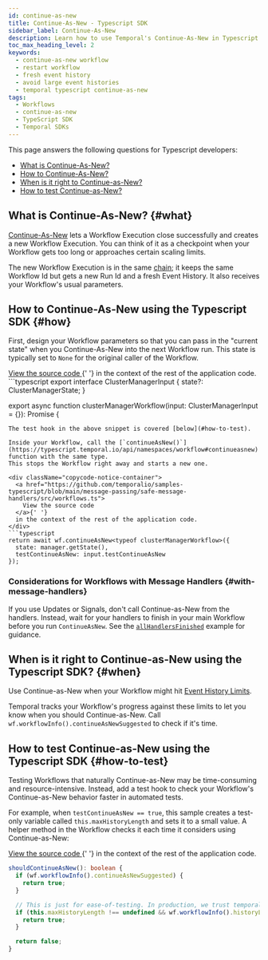 ```yaml
---
id: continue-as-new
title: Continue-As-New - Typescript SDK
sidebar_label: Continue-As-New
description: Learn how to use Temporal's Continue-As-New in Typescript to manage large Event Histories by atomically creating new Workflow Executions with the same Workflow Id and fresh parameters.
toc_max_heading_level: 2
keywords:
  - continue-as-new workflow
  - restart workflow
  - fresh event history
  - avoid large event histories
  - temporal typescript continue-as-new
tags:
  - Workflows
  - continue-as-new
  - TypeScript SDK
  - Temporal SDKs
---
```


This page answers the following questions for Typescript developers:

- [What is Continue-As-New?](#what)
- [How to Continue-As-New?](#how)
- [When is it right to Continue-as-New?](#when)
- [How to test Continue-as-New?](#how-to-test)

## What is Continue-As-New? {#what}

[Continue-As-New](/workflow-execution/continue-as-new) lets a Workflow Execution close successfully and creates a new Workflow Execution.
You can think of it as a checkpoint when your Workflow gets too long or approaches certain scaling limits.

The new Workflow Execution is in the same [chain](/workflow-execution#workflow-execution-chain); it keeps the same Workflow Id but gets a new Run Id and a fresh Event History.
It also receives your Workflow's usual parameters.

## How to Continue-As-New using the Typescript SDK {#how}

First, design your Workflow parameters so that you can pass in the "current state" when you Continue-As-New into the next Workflow run.
This state is typically set to `None` for the original caller of the Workflow.

<div className="copycode-notice-container">
  <a href="https://github.com/temporalio/samples-typescript/blob/main/message-passing/safe-message-handlers/src/workflows.ts">
    View the source code
  </a>{' '}
  in the context of the rest of the application code.
</div>
```typescript
export interface ClusterManagerInput {
  state?: ClusterManagerState;
}

export async function clusterManagerWorkflow(input: ClusterManagerInput = {}): Promise<ClusterManagerStateSummary> {

````
The test hook in the above snippet is covered [below](#how-to-test).

Inside your Workflow, call the [`continueAsNew()`](https://typescript.temporal.io/api/namespaces/workflow#continueasnew) function with the same type.
This stops the Workflow right away and starts a new one.

<div className="copycode-notice-container">
  <a href="https://github.com/temporalio/samples-typescript/blob/main/message-passing/safe-message-handlers/src/workflows.ts">
    View the source code
  </a>{' '}
  in the context of the rest of the application code.
</div>
```typescript
return await wf.continueAsNew<typeof clusterManagerWorkflow>({ 
  state: manager.getState(),
  testContinueAsNew: input.testContinueAsNew 
});
````

### Considerations for Workflows with Message Handlers {#with-message-handlers}

If you use Updates or Signals, don't call Continue-as-New from the handlers.
Instead, wait for your handlers to finish in your main Workflow before you run `ContinueAsNew`.
See the [`allHandlersFinished`](message-passing#wait-for-message-handlers) example for guidance.

## When is it right to Continue-as-New using the Typescript SDK? {#when}

Use Continue-as-New when your Workflow might hit [Event History Limits](/workflow-execution/event#event-history).

Temporal tracks your Workflow's progress against these limits to let you know when you should Continue-as-New.
Call `wf.workflowInfo().continueAsNewSuggested` to check if it's time.

## How to test Continue-as-New using the Typescript SDK {#how-to-test}

Testing Workflows that naturally Continue-as-New may be time-consuming and resource-intensive.
Instead, add a test hook to check your Workflow's Continue-as-New behavior faster in automated tests.

For example, when `testContinueAsNew == true`, this sample creates a test-only variable called `this.maxHistoryLength` and sets it to a small value.
A helper method in the Workflow checks it each time it considers using Continue-as-New:

<div className="copycode-notice-container">
  <a href="https://github.com/temporalio/samples-typescript/blob/main/message-passing/safe-message-handlers/src/client.ts">
    View the source code
  </a>{' '}
  in the context of the rest of the application code.
</div>

```typescript
shouldContinueAsNew(): boolean {
  if (wf.workflowInfo().continueAsNewSuggested) {
    return true;
  }

  // This is just for ease-of-testing. In production, we trust temporal to tell us when to continue-as-new.
  if (this.maxHistoryLength !== undefined && wf.workflowInfo().historyLength > this.maxHistoryLength) {
    return true;
  }

  return false;
}
```
